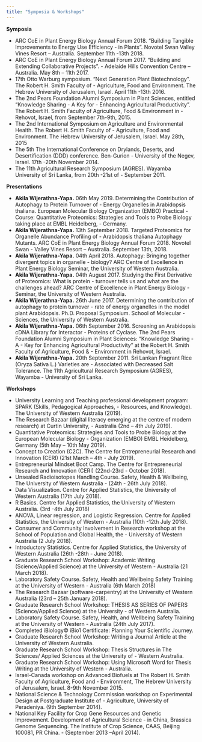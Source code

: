 ```yaml
---
title: "Symposia & Workshops"
---
```



**Symposia**

- ARC CoE in Plant Energy Biology Annual Forum 2018. “Building Tangible Improvements to Energy Use Efficiency - in Plants”. Novotel Swan Valley Vines Resort – Australia. September 11th -13th 2018.
- ARC CoE in Plant Energy Biology Annual Forum 2017. “Building and Extending Collaborative Projects”. - Adelaide Hills Convention Centre – Australia. May 8th – 11th 2017.
- 17th Otto Warburg symposium. “Next Generation Plant Biotechnology”. The Robert H. Smith Faculty of - Agriculture, Food and Environment. The Hebrew University of Jerusalem, Israel. April 11th -13th 2016.
- The 2nd Pears Foundation Alumni Symposium in Plant Sciences, entitled "Knowledge Sharing - A Key for - Enhancing Agricultural Productivity". The Robert H. Smith Faculty of Agriculture, Food & Environment in - Rehovot, Israel, from September 7th-9th, 2015.
- The 2nd International Symposium on Agriculture and Environmental Health. The Robert H. Smith Faculty of - Agriculture, Food and Environment. The Hebrew University of Jerusalem, Israel. May 28th, 2015
- The 5th The International Conference on Drylands, Deserts, and Desertification (DDD) conference. Ben-Gurion - University of the Negev, Israel. 17th -20th November 2014.
- The 11th Agricultural Research Symposium (AGRES). Wayamba University of Sri Lanka, from 20th -21st of - September 2011.

**Presentations**

- **Akila Wijerathna-Yapa.** 06th May 2019. Determining the Contribution of Autophagy to Protein Turnover of - Energy Organelles in Arabidopsis thaliana.  European Molecular Biology Organization (EMBO) Practical - Course: Quantitative Proteomics: Strategies and Tools to Probe Biology taking place at EMBL Heidelberg, - Germany.
- **Akila Wijerathna-Yapa.** 13th September 2018. Targeted Proteomics for Organelle Abundance Profiling of - Arabidopsis thaliana Autophagy Mutants. ARC CoE in Plant Energy Biology Annual Forum 2018. Novotel Swan - Valley Vines Resort – Australia. September 13th, 2018.
- **Akila Wijerathna-Yapa.** 04th April 2018. Autophagy: Bringing together divergent topics in organelle - biology? ARC Centre of Excellence in Plant Energy Biology Seminar, the University of Western Australia.
- **Akila Wijerathna-Yapa.** 04th August 2017. Studying the First Derivative of Proteomics: What is protein - turnover tells us and what are the challenges ahead? ARC Centre of Excellence in Plant Energy Biology - Seminar, the University of Western Australia.
- **Akila Wijerathna-Yapa.** 26th June 2017. Determining the contribution of autophagy to protein turnover - rate of energy organelles in the model plant Arabidopsis. Ph.D. Proposal Symposium. School of Molecular - Sciences, the University of Western Australia.
- **Akila Wijerathna-Yapa.** 06th September 2016. Screening an Arabidopsis cDNA Library for Interactor - Proteins of Cyclase. The 2nd Pears Foundation Alumni Symposium in Plant Sciences: "Knowledge Sharing - A - Key for Enhancing Agricultural Productivity" at the Robert H. Smith Faculty of Agriculture, Food & - Environment in Rehovot, Israel.
- **Akila Wijerathna-Yapa.** 20th September 2011. Sri Lankan Fragrant Rice (Oryza Sativa L.) Varieties are - Associated with Decreased Salt Tolerance. The 11th Agricultural Research Symposium (AGRES), Wayamba - University of Sri Lanka.

**Workshops**

- University Learning and Teaching professional development program: SPARK (Skills, Pedagogical Approaches, - Resources, and Knowledge). The University of Western Australia (2019).
- The Research Bazaar (digital literacy emerging at the centre of modern research) at Curtin University, - Australia (2nd – 4th July 2019).
- Quantitative Proteomics: Strategies and Tools to Probe Biology at the European Molecular Biology - Organization (EMBO) EMBL Heidelberg, Germany (5th May – 10th May 2019).  
- Concept to Creation (C2C). The Centre for Entrepreneurial Research and Innovation (CERI) (21st March – 4th - July 2019).
- Entrepreneurial Mindset Boot Camp. The Centre for Entrepreneurial Research and Innovation (CERI) (22nd-23rd - October 2018).
- Unsealed Radioisotopes Handling Course. Safety, Health & Wellbeing, The University of Western Australia - (24th - 26th July 2018).
- Data Visualization. Centre for Applied Statistics, the University of Western Australia (17th July 2018).
- R Basics. Centre for Applied Statistics, the University of Western Australia. (3rd -4th July 2018)
- ANOVA, Linear regression, and Logistic Regression. Centre for Applied Statistics, the University of Western - Australia (10th -12th July 2018).
- Consumer and Community Involvement in Research workshop at the School of Population and Global Health, the - University of Western Australia (2 July 2018).
- Introductory Statistics. Centre for Applied Statistics, the University of Western Australia (26th -28th - June 2018).
- Graduate Research School Workshop: Academic Writing (Science/Applied Science) at the University of Western - Australia (21 March 2018).
- Laboratory Safety Course. Safety, Health and Wellbeing Safety Training at the University of Western - Australia (6th March 2018)
- The Research Bazaar (software-carpentry) at the University of Western Australia (23rd – 25th January 2018).
- Graduate Research School Workshop: THESIS AS SERIES OF PAPERS (Science/Applied Science) at the University - of Western Australia.
- Laboratory Safety Course. Safety, Health, and Wellbeing Safety Training at the University of Western - Australia (24th July 2017).
- Completed iBiology© iBio1 Certificate: Planning Your Scientific Journey.
- Graduate Research School Workshop: Writing a Journal Article at the University of Western Australia.
- Graduate Research School Workshop: Thesis Structures in The Sciences/ Applied Sciences at the University of - Western Australia.
- Graduate Research School Workshop: Using Microsoft Word for Thesis Writing at the University of Western - Australia.
- Israel-Canada workshop on Advanced Biofuels at The Robert H. Smith Faculty of Agriculture, Food and - Environment, The Hebrew University of Jerusalem, Israel. 8-9th November 2015.
- National Science & Technology Commission workshop on Experimental Design at Postgraduate Institute of - Agriculture, University of Peradeniya. (9th September 2014).
- National Key Facility for Crop Gene Resources and Genetic Improvement. Development of Agricultural Science - in China, Brassica Genome Sequencing. The Institute of Crop Science, CAAS, Beijing 100081, PR China. - (September 2013 –April 2014). 